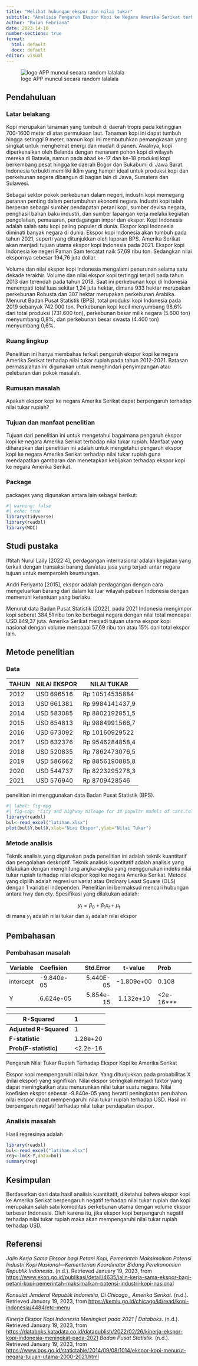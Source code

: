---
title: "Melihat hubungan ekspor dan nilai tukar"
subtitle: "Analisis Pengaruh Ekspor Kopi ke Negara Amerika Serikat terhadap Nilai Tukar Rupiah Pada Tahun 2012-2021"
author: "Bulan Febriana"
date: 2023-14-10
number-sections: true
format:
  html: default
  docx: default
editor: visual
---

![logo APP muncul secara random lalalala](poltekapp.jpg)

## Pendahuluan

### Latar belakang

Kopi merupakan tanaman yang tumbuh di daerah tropis pada ketinggian 700-1600 meter di atas permukaan laut. Tanaman kopi ini dapat tumbuh hingga setinggi 9 meter, namun kopi ini membutuhkan pemangkasan yang singkat untuk menghemat energi dan mudah dipanen. Awalnya, kopi diperkenalkan oleh Belanda dengan menanam pohon kopi di wilayah mereka di Batavia, namun pada abad ke-17 dan ke-18 produksi kopi berkembang pesat hingga ke daerah Bogor dan Sukabumi di Jawa Barat. Indonesia terbukti memiliki iklim yang hampir ideal untuk produksi kopi dan perkebunan segera dibangun di bagian lain di Jawa, Sumatera dan Sulawesi.

Sebagai sektor pokok perkebunan dalam negeri, industri kopi memegang peranan penting dalam pertumbuhan ekonomi negara. Industri kopi telah berperan sebagai sumber pendapatan petani kopi, sumber devisa negara, penghasil bahan baku industri, dan sumber lapangan kerja melalui kegiatan pengolahan, pemasaran, perdagangan impor dan ekspor. Kopi Indonesia adalah salah satu kopi paling populer di dunia. Ekspor kopi Indonesia diminati banyak negara di dunia. Ekspor kopi Indonesia akan tumbuh pada tahun 2021, seperti yang ditunjukkan oleh laporan BPS. Amerika Serikat akan menjadi tujuan utama ekspor kopi Indonesia pada 2021. Ekspor kopi Indonesia ke negeri Paman Sam tercatat naik 57,69 ribu ton. Sedangkan nilai ekspornya sebesar 194,76 juta dollar.

Volume dan nilai ekspor kopi Indonesia mengalami penurunan selama satu dekade terakhir. Volume dan nilai ekspor kopi tertinggi terjadi pada tahun 2013 dan terendah pada tahun 2018. Saat ini perkebunan kopi di Indonesia menempati total luas sekitar 1,24 juta hektar, dimana 933 hektar merupakan perkebunan Robusta dan 307 hektar merupakan perkebunan Arabika. Menurut Badan Pusat Statistik (BPS), total produksi kopi Indonesia pada 2019 sebanyak 742.000 ton. Perkebunan kopi kecil menyumbang 98,6% dari total produksi (731.600 ton), perkebunan besar milik negara (5.600 ton) menyumbang 0,8%, dan perkebunan besar swasta (4.400 ton) menyumbang 0,6%.

### Ruang lingkup

Penelitian ini hanya membahas terkait pengaruh ekspor kopi ke negara Amerika Serikat terhadap nilai tukar rupiah pada tahun 2012-2021. Batasan permasalahan ini digunakan untuk menghindari penyimpangan atau pelebaran dari pokok masalah.

### Rumusan masalah

Apakah ekspor kopi ke negara Amerika Serikat dapat berpengaruh terhadap nilai tukar rupiah?

### Tujuan dan manfaat penelitian

Tujuan dari penelitian ini untuk mengetahui bagaimana pengaruh ekspor kopi ke negara Amerika Serikat terhadap nilai tukar rupiah. Manfaat yang diharapkan dari penelitian ini adalah untuk mengetahui pengaruh ekspor kopi ke negara Amerika Serikat terhadap nilai tukar rupiah guna mendapatkan gambaran dan menetapkan kebijakan terhadap ekspor kopi ke negara Amerika Serikat.

### Package

packages yang digunakan antara lain sebagai berikut:

```{r}
#| warning: false
#| echo: true
library(tidyverse)
library(readxl)
library(WDI) 
```

## Studi pustaka

Iftitah Nurul Laily \[2022:4\], perdagangan internasional adalah kegiatan yang terkait dengan transaksi barang dan/atau jasa yang terjadi antar negara tujuan untuk memperoleh keuntungan.

Andri Feriyanto \[2015\], ekspor adalah perdagangan dengan cara mengeluarkan barang dari dalam ke luar wilayah pabean Indonesia dengan memenuhi ketentuan yang berlaku.

Menurut data Badan Pusat Statistik \[2022\], pada 2021 Indonesia mengimpor kopi seberat 384,51 ribu ton ke berbagai negara dengan nilai total mencapai USD 849,37 juta. Amerika Serikat menjadi tujuan utama ekspor kopi nasional dengan volume mencapai 57,69 ribu ton atau 15% dari total ekspor lain.

## Metode penelitian

### Data

| TAHUN | NILAI EKSPOR | NILAI TUKAR     |
|-------|--------------|-----------------|
| 2012  | USD 696516   | Rp 10514535884  |
| 2013  | USD 661381   | Rp 9984141437,9 |
| 2014  | USD 583085   | Rp 8802192851,5 |
| 2015  | USD 654813   | Rp 9884991566,7 |
| 2016  | USD 673092   | Rp 10160929522  |
| 2017  | USD 632376   | Rp 9546284858,4 |
| 2018  | USD 520835   | Rp 7862473076,5 |
| 2019  | USD 586662   | Rp 8856190885,8 |
| 2020  | USD 544737   | Rp 8223295278,3 |
| 2021  | USD 576940   | Rp 8709428546   |

penelitian ini menggunakan data Badan Pusat Statistik (BPS).

```{r}
#| label: fig-mpg
#| fig-cap: "City and highway mileage for 38 popular models of cars.Color by number of cylinders"
library(readxl)
bul<-read_excel("latihan.xlsx")
plot(bul$Y,bul$X,xlab="Niai Ekspor",ylab="Nilai Tukar")
```

### Metode analisis

Teknik analisis yang digunakan pada penelitian ini adalah teknik kuantitatif dan pengolahan deskriptif. Teknik analisis kuantitatif adalah analisis yang dilakukan dengan menghitung angka-angka yang menggunakan indeks nilai tukar rupiah terhadap nilai ekspor kopi ke negara Amerika Serikat. Metode yang dipilih adalah regresi univariat atau Ordinary Least Square (OLS) dengan 1 variabel independen. Penelitian ini bermaksud mencari hubungan antara hwy dan cty. Spesifikasi yang dilakukan adalah:

$$
y_{t}=\beta_0 + \beta_1 x_t+\mu_t
$$ di mana $y_t$ adalah nilai tukar dan $x_t$ adalah nilai ekspor

## Pembahasan

### Pembahasan masalah

| Variable  | Coefisien  | Std.Error |  t-value   | Prob          |
|-----------|:-----------|----------:|:----------:|:--------------|
| intercept | -9.840e-05 | 5.440E-05 | -1.809e+00 | 0.108         |
| Y         | 6.624e-05  | 5.854e-15 | 1.132e+10  | \<2e-16\*\*\* |

| R-Squared              | 1         |
|------------------------|:----------|
| **Adjusted R-Squared** | 1         |
| **F-statistic**        | 1.28e+20  |
| **Prob(F-statistic)**  | \<2.2e-16 |

Pengaruh Nilai Tukar Rupiah Terhadap Ekspor Kopi ke Amerika Serikat

Ekspor kopi mempengaruhi nilai tukar. Yang ditunjukkan pada probabilitas X (nilai ekspor) yang signifikan. Nilai ekspor seringkali menjadi faktor yang dapat meningkatkan atau menurunkan nilai tukar suatu negara. Nilai koefisien ekspor sebesar -9.840e-05 yang berarti peningkatan perubahan nilai ekspor dapat mempengaruhi nilai tukar rupiah terhadap USD. Hasil ini berpengaruh negatif terhadap nilai tukar pendapatan ekspor.

### Analisis masalah

Hasil regresinya adalah

```{r}
library(readxl)
bul<-read_excel("latihan.xlsx")
reg<-lm(X~Y,data=bul)
summary(reg)
```

## Kesimpulan

Berdasarkan dari data hasil analisis kuantitatif, diketahui bahwa ekspor kopi ke Amerika Serikat berpengaruh negatif terhadap nilai tukar rupiah dan kopi merupakan salah satu komoditas perkebunan utama dengan volume ekspor terbesar Indonesia. Oleh karena itu, jika ekspor kopi berpengaruh negatif terhadap nilai tukar rupiah maka akan mempengaruhi nilai tukar rupiah terhadap USD.

## Referensi

*Jalin Kerja Sama Ekspor bagi Petani Kopi, Pemerintah Maksimalkan Potensi Industri Kopi Nasional---Kementerian Koordinator Bidang Perekonomian Republik Indonesia*. (n.d.). Retrieved January 19, 2023, from <https://www.ekon.go.id/publikasi/detail/4635/jalin-kerja-sama-ekspor-bagi-petani-kopi-pemerintah-maksimalkan-potensi-industri-kopi-nasional>

*Konsulat Jenderal Republik Indonesia, Di Chicago,, Amerika Serikat*. (n.d.). Retrieved January 19, 2023, from <https://kemlu.go.id/chicago/id/read/kopi-indonesia/4484/etc-menu>

*Kinerja Ekspor Kopi Indonesia Meningkat pada 2021 \| Databoks*. (n.d.). Retrieved January 19, 2023, from <https://databoks.katadata.co.id/datapublish/2022/02/26/kinerja-ekspor-kopi-indonesia-meningkat-pada-2021> *Badan Pusat Statistik*. (n.d.). Retrieved January 19, 2023, from <https://www.bps.go.id/statictable/2014/09/08/1014/ekspor-kopi-menurut-negara-tujuan-utama-2000-2021.html>

